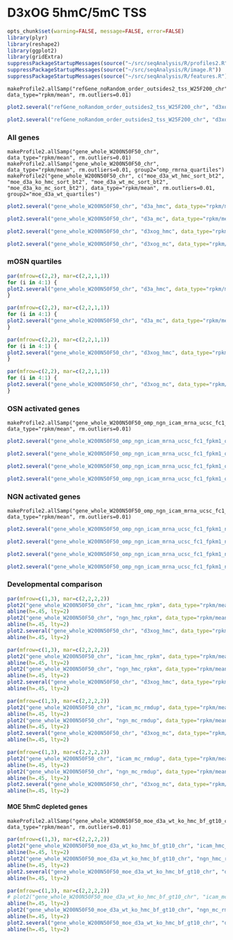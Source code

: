 D3xOG 5hmC/5mC TSS
========================================================

```r
opts_chunk$set(warning=FALSE, message=FALSE, error=FALSE)
library(plyr)
library(reshape2)
library(ggplot2)
library(gridExtra)
suppressPackageStartupMessages(source("~/src/seqAnalysis/R/profiles2.R"))
suppressPackageStartupMessages(source("~/src/seqAnalysis/R/image.R"))
suppressPackageStartupMessages(source("~/src/seqAnalysis/R/features.R"))
```

```
makeProfile2.allSamp("refGene_noRandom_order_outsides2_tss_W25F200_chr", data_type="rpkm/mean", rm.outliers=0.01)
```

```r
plot2.several("refGene_noRandom_order_outsides2_tss_W25F200_chr", "d3xog_hmc", data_type="rpkm/mean", cols=col3, group2="trim0.01")
```

```r
plot2.several("refGene_noRandom_order_outsides2_tss_W25F200_chr", "d3xog_mc", data_type="rpkm/mean", cols=col3, group2="trim0.01")
```


### All genes
```
makeProfile2.allSamp("gene_whole_W200N50F50_chr", data_type="rpkm/mean", rm.outliers=0.01)
makeProfile2.allSamp("gene_whole_W200N50F50_chr", data_type="rpkm/mean", rm.outliers=0.01, group2="omp_rmrna_quartiles")
makeProfile2("gene_whole_W200N50F50_chr", c("moe_d3a_wt_hmc_sort_bt2", "moe_d3a_ko_hmc_sort_bt2", "moe_d3a_wt_mc_sort_bt2", "moe_d3a_ko_mc_sort_bt2"), data_type="rpkm/mean", rm.outliers=0.01, group2="moe_d3a_wt_quartiles")
```

```r
plot2.several("gene_whole_W200N50F50_chr", "d3a_hmc", data_type="rpkm/mean", cols=col3[c(1,3)], group2="trim0.01", y.vals=c(0, .8), wsize=200, lab=c("TSS", "TES"))
```

```r
plot2.several("gene_whole_W200N50F50_chr", "d3a_mc", data_type="rpkm/mean", cols=col3[c(1,3)], group2="trim0.01", y.vals=c(0, .8), wsize=200, lab=c("TSS", "TES"))
```

```r
plot2.several("gene_whole_W200N50F50_chr", "d3xog_hmc", data_type="rpkm/mean", cols=col3, group2="trim0.01",  y.vals=c(0, .8), wsize=200, lab=c("TSS", "TES"))
```

```r
plot2.several("gene_whole_W200N50F50_chr", "d3xog_mc", data_type="rpkm/mean", cols=col3, group2="trim0.01", y.vals=c(0, .8), wsize=200, lab=c("TSS", "TES"))
```

### mOSN quartiles

```r
par(mfrow=c(2,2), mar=c(2,2,1,1))
for (i in 4:1) {
plot2.several("gene_whole_W200N50F50_chr", "d3a_hmc", data_type="rpkm/mean", cols=c("black", "red3"), group2="moe_d3a_wt_quartiles_trim0.01",  y.vals=c(0, 1), wsize=200, lab=c("TSS", "TES"), group2_col=i)
}
```

```r
par(mfrow=c(2,2), mar=c(2,2,1,1))
for (i in 4:1) {
plot2.several("gene_whole_W200N50F50_chr", "d3a_mc", data_type="rpkm/mean", cols=c("black", "red3"), group2="moe_d3a_wt_quartiles_trim0.01",  y.vals=c(0, 1), wsize=200, lab=c("TSS", "TES"), group2_col=i)
}
```

```r
par(mfrow=c(2,2), mar=c(2,2,1,1))
for (i in 4:1) {
plot2.several("gene_whole_W200N50F50_chr", "d3xog_hmc", data_type="rpkm/mean", cols=col3, group2="omp_rmrna_quartiles_trim0.01",  y.vals=c(0, 1), wsize=200, lab=c("TSS", "TES"), group2_col=i)
}
```

```r
par(mfrow=c(2,2), mar=c(2,2,1,1))
for (i in 4:1) {
plot2.several("gene_whole_W200N50F50_chr", "d3xog_mc", data_type="rpkm/mean", cols=col3, group2="omp_rmrna_quartiles_trim0.01",  y.vals=c(0, 1), wsize=200, lab=c("TSS", "TES"), group2_col=i)
}
```


### OSN activated genes
```
makeProfile2.allSamp("gene_whole_W200N50F50_omp_ngn_icam_mrna_ucsc_fc1_fpkm1_omp_vs_ngn_icam.bed_chr", data_type="rpkm/mean", rm.outliers=0.01)
```

```r
plot2.several("gene_whole_W200N50F50_omp_ngn_icam_mrna_ucsc_fc1_fpkm1_omp_vs_ngn_icam.bed_chr", "d3a_hmc", data_type="rpkm/mean", cols=col3[c(1,3)], group2="trim0.01", y.vals=c(0, 1), wsize=200, lab=c("TSS", "TES"))
```

```r
plot2.several("gene_whole_W200N50F50_omp_ngn_icam_mrna_ucsc_fc1_fpkm1_omp_vs_ngn_icam.bed_chr", "d3a_mc", data_type="rpkm/mean", cols=col3[c(1,3)], group2="trim0.01", y.vals=c(0, 1), wsize=200, lab=c("TSS", "TES"))
```

```r
plot2.several("gene_whole_W200N50F50_omp_ngn_icam_mrna_ucsc_fc1_fpkm1_omp_vs_ngn_icam.bed_chr", "d3xog_hmc", data_type="rpkm/mean", cols=col3, group2="trim0.01",  y.vals=c(0, 1), wsize=200, lab=c("TSS", "TES"))
```

```r
plot2.several("gene_whole_W200N50F50_omp_ngn_icam_mrna_ucsc_fc1_fpkm1_omp_vs_ngn_icam.bed_chr", "d3xog_mc", data_type="rpkm/mean", cols=col3, group2="trim0.01", y.vals=c(0, 1), wsize=200, lab=c("TSS", "TES"))
```

### NGN activated genes
```
makeProfile2.allSamp("gene_whole_W200N50F50_omp_ngn_icam_mrna_ucsc_fc1_fpkm1_ngn_vs_omp_icam.bed_chr", data_type="rpkm/mean", rm.outliers=0.01)
```

```r
plot2.several("gene_whole_W200N50F50_omp_ngn_icam_mrna_ucsc_fc1_fpkm1_ngn_vs_omp_icam.bed_chr", "d3a_hmc", data_type="rpkm/mean", cols=col3[c(1,3)], group2="trim0.01", y.vals=c(0, 1), wsize=200, lab=c("TSS", "TES"))
```

```r
plot2.several("gene_whole_W200N50F50_omp_ngn_icam_mrna_ucsc_fc1_fpkm1_ngn_vs_omp_icam.bed_chr", "d3a_mc", data_type="rpkm/mean", cols=col3[c(1,3)], group2="trim0.01", y.vals=c(0, 1), wsize=200, lab=c("TSS", "TES"))
```

```r
plot2.several("gene_whole_W200N50F50_omp_ngn_icam_mrna_ucsc_fc1_fpkm1_ngn_vs_omp_icam.bed_chr", "d3xog_hmc", data_type="rpkm/mean", cols=col3, group2="trim0.01",  y.vals=c(0, 1), wsize=200, lab=c("TSS", "TES"))
```

```r
plot2.several("gene_whole_W200N50F50_omp_ngn_icam_mrna_ucsc_fc1_fpkm1_ngn_vs_omp_icam.bed_chr", "d3xog_mc", data_type="rpkm/mean", cols=col3, group2="trim0.01", y.vals=c(0, 1), wsize=200, lab=c("TSS", "TES"))
```

### Developmental comparison
```r
par(mfrow=c(1,3), mar=c(2,2,2,2))
plot2("gene_whole_W200N50F50_chr", "icam_hmc_rpkm", data_type="rpkm/mean", group2="trim0.01", cols=col3[1], y.vals=c(0, .8), lab=c("TSS", "TES"), wsize=200)
abline(h=.45, lty=2)
plot2("gene_whole_W200N50F50_chr", "ngn_hmc_rpkm", data_type="rpkm/mean", group2="trim0.01", cols=col3[1], y.vals=c(0, .8), lab=c("TSS", "TES"), wsize=200)
abline(h=.45, lty=2)
plot2.several("gene_whole_W200N50F50_chr", "d3xog_hmc", data_type="rpkm/mean", group2="trim0.01", cols=col3, y.vals=c(0, .8), lab=c("TSS", "TES"), wsize=200)
abline(h=.45, lty=2)
```

```r
par(mfrow=c(1,3), mar=c(2,2,2,2))
plot2("gene_whole_W200N50F50_chr", "icam_hmc_rpkm", data_type="rpkm/mean", group2="trim0.01", cols=col3[1], y.vals=c(0, .8), lab=c("TSS", "TES"), wsize=200)
abline(h=.45, lty=2)
plot2("gene_whole_W200N50F50_chr", "ngn_hmc_rpkm", data_type="rpkm/mean", group2="trim0.01", cols=col3[1], y.vals=c(0, .8), lab=c("TSS", "TES"), wsize=200)
abline(h=.45, lty=2)
plot2.several("gene_whole_W200N50F50_chr", "d3xog_hmc", data_type="rpkm/mean", group2="trim0.01", cols=col3[1], y.vals=c(0, .8), lab=c("TSS", "TES"), wsize=200)
abline(h=.45, lty=2)
```

```r
par(mfrow=c(1,3), mar=c(2,2,2,2))
plot2("gene_whole_W200N50F50_chr", "icam_mc_rmdup", data_type="rpkm/mean", group2="trim0.01", cols=col3[1], y.vals=c(0, .8), lab=c("TSS", "TES"), wsize=200)
abline(h=.45, lty=2)
plot2("gene_whole_W200N50F50_chr", "ngn_mc_rmdup", data_type="rpkm/mean", group2="trim0.01", cols=col3[1], y.vals=c(0, .8), lab=c("TSS", "TES"), wsize=200)
abline(h=.45, lty=2)
plot2.several("gene_whole_W200N50F50_chr", "d3xog_mc", data_type="rpkm/mean", group2="trim0.01", cols=col3, y.vals=c(0, .8), lab=c("TSS", "TES"), wsize=200)
abline(h=.45, lty=2)
```

```r
par(mfrow=c(1,3), mar=c(2,2,2,2))
plot2("gene_whole_W200N50F50_chr", "icam_mc_rmdup", data_type="rpkm/mean", group2="trim0.01", cols=col3[1], y.vals=c(0, .8), lab=c("TSS", "TES"), wsize=200)
abline(h=.45, lty=2)
plot2("gene_whole_W200N50F50_chr", "ngn_mc_rmdup", data_type="rpkm/mean", group2="trim0.01", cols=col3[1], y.vals=c(0, .8), lab=c("TSS", "TES"), wsize=200)
abline(h=.45, lty=2)
plot2.several("gene_whole_W200N50F50_chr", "d3xog_mc", data_type="rpkm/mean", group2="trim0.01", cols=col3[1], y.vals=c(0, .8), lab=c("TSS", "TES"), wsize=200)
abline(h=.45, lty=2)
```

#### MOE 5hmC depleted genes

```
makeProfile2.allSamp("gene_whole_W200N50F50_moe_d3a_wt_ko_hmc_bf_gt10_chr", data_type="rpkm/mean", rm.outliers=0.01)
```

```r
par(mfrow=c(1,3), mar=c(2,2,2,2))
plot2("gene_whole_W200N50F50_moe_d3a_wt_ko_hmc_bf_gt10_chr", "icam_hmc_rpkm", data_type="rpkm/mean", group2="trim0.01", cols=col3[1], y.vals=c(0, 1.5), lab=c("TSS", "TES"), wsize=200)
abline(h=.45, lty=2)
plot2("gene_whole_W200N50F50_moe_d3a_wt_ko_hmc_bf_gt10_chr", "ngn_hmc_rpkm", data_type="rpkm/mean", group2="trim0.01", cols=col3[1], y.vals=c(0, 1.5), lab=c("TSS", "TES"), wsize=200)
abline(h=.45, lty=2)
plot2.several("gene_whole_W200N50F50_moe_d3a_wt_ko_hmc_bf_gt10_chr", "d3xog_hmc", data_type="rpkm/mean", group2="trim0.01", cols=col3, y.vals=c(0, 1.5), lab=c("TSS", "TES"), wsize=200)
abline(h=.45, lty=2)
```

```r
par(mfrow=c(1,3), mar=c(2,2,2,2))
# plot2("gene_whole_W200N50F50_moe_d3a_wt_ko_hmc_bf_gt10_chr", "icam_mc_rmdup", data_type="rpkm/mean", group2="trim0.01", cols=col3[1], y.vals=c(0, .8), lab=c("TSS", "TES"), wsize=200)
abline(h=.45, lty=2)
plot2("gene_whole_W200N50F50_moe_d3a_wt_ko_hmc_bf_gt10_chr", "ngn_mc_rmdup", data_type="rpkm/mean", group2="trim0.01", cols=col3[1], y.vals=c(0, .8), lab=c("TSS", "TES"), wsize=200)
abline(h=.45, lty=2)
plot2.several("gene_whole_W200N50F50_moe_d3a_wt_ko_hmc_bf_gt10_chr", "d3xog_mc", data_type="rpkm/mean", group2="trim0.01", cols=col3, y.vals=c(0, .8), lab=c("TSS", "TES"), wsize=200)
abline(h=.45, lty=2)
```

